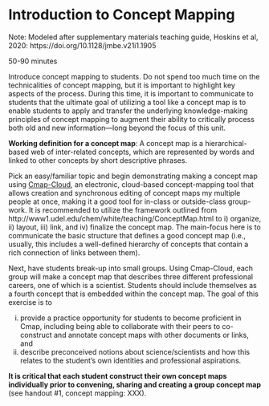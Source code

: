 # Introduction to Concept Mapping {#intro-concept-mapping}

Note: Modeled after supplementary materials teaching guide, Hoskins et al, 2020: https://doi.org/10.1128/jmbe.v21i1.1905

::: time
50-90 minutes
:::


Introduce concept mapping to students. Do not spend too much time on the technicalities of concept mapping, but it is important to highlight key aspects of the process. During this time, it is important to communicate to students that the ultimate goal of utilizing a tool like a concept map is to enable students to apply and transfer the underlying knowledge-making principles of concept mapping to augment their ability to critically process both old and new information—long beyond the focus of this unit. 

::: define
**Working definition for a concept map**: A concept map is a hierarchical-based web of inter-related concepts, which are represented by words and linked to other concepts by short descriptive phrases.
:::

Pick an easy/familiar topic and begin demonstrating making a concept map using [Cmap-Cloud](https://cmap.ihmc.us/), an electronic, cloud-based concept-mapping tool that allows creation and synchronous editing of concept maps my multiple people at once, making it a good tool for in-class or outside-class group-work. It is recommended to utilize the framework outlined from http://www1.udel.edu/chem/white/teaching/ConceptMap.html to i) organize, ii) layout, iii) link, and iv) finalize the concept map.  The main-focus here is to communicate the basic structure that defines a good concept map (i.e., usually, this includes a well-defined hierarchy of concepts that contain a rich connection of links between them).  

Next, have students break-up into small groups.  Using Cmap-Cloud, each group will make a concept map that describes three different professional careers, one of which is a scientist.  Students should include themselves as a fourth concept that is embedded within the concept map. The goal of this exercise is to 

i. provide a practice opportunity for students to become proficient in Cmap, including being able to collaborate with their peers to co- construct and annotate concept maps with other documents or links, and 
ii. describe preconceived notions about science/scientists and how this relates to the student's own identities and professional aspirations. 

**It is critical that each student construct their own concept maps individually prior to convening, sharing and creating a group concept map** (see handout #1, concept mapping: XXX).

